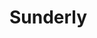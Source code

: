 
# Sunderly
<ProjectDetails
  floatRight
  region="Iron Islands"
  house="House Sunderly"
  type="Castle"
  status="Completed"
  warp="/warp sunderly"
  projectLead="meneerkarbonkel"
  dateStarted="2013-12-17T08:00:00+00:00"
  dateCompleted="2013-12-17T08:00:00+00:00"
/>
